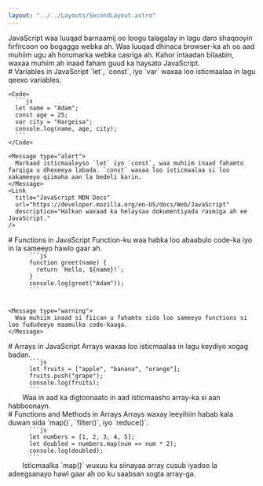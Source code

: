 ```yaml
---
layout: "../../Layouts/SecondLayout.astro"
---
```



<Intro title="JavaScript">
  JavaScript waa luuqad barnaamij oo loogu talagalay in lagu daro shaqooyin firfircoon oo bogagga webka ah. Waa luuqad dhinaca browser-ka ah oo aad muhiim ugu ah horumarka webka casriga ah.
  <Message type="warning">
    Kahor intaadan bilaabin, waxaa muhiim ah inaad faham guud ka haysato JavaScript.
  </Message>
</Intro>

<Structure>
  <Section>
    # Variables in JavaScript
    `let`, `const`, iyo `var` waxaa loo isticmaalaa in lagu qeexo variables.
    
    <Code>
      ```js
      let name = "Adam";
      const age = 25;
      var city = "Hargeisa";
      console.log(name, age, city);
      ```
    </Code>
    
    <Message type="alert">
      Markaad isticmaaleyso `let` iyo `const`, waa muhiim inaad fahamto farqiga u dhexeeya labada. `const` waxaa loo isticmaalaa si loo xakameeyo qiimaha aan la bedeli karin.
    </Message>
    <Link 
      title="JavaScript MDN Docs"
      url="https://developer.mozilla.org/en-US/docs/Web/JavaScript"
      description="Halkan waxaad ka helaysaa dokumentiyada rasmiga ah ee JavaScript."
    />
  </Section>

  <Section>
    # Functions in JavaScript
    Function-ku waa habka loo abaabulo code-ka iyo in la sameeyo hawlo gaar ah.
    <Code>
      ```js
      function greet(name) {
        return `Hello, ${name}!`;
      }
      console.log(greet("Adam"));
      ```
    </Code>
  
    <Message type="warning">
      Waa muhiim inaad si fiican u fahamto sida loo sameeyo functions si loo fududeeyo maamulka code-kaaga.
    </Message>
    
  </Section>

  <Section>
    # Arrays in JavaScript
    Arrays waxaa loo isticmaalaa in lagu keydiyo xogag badan.
    <Code>
      ```js
      let fruits = ["apple", "banana", "orange"];
      fruits.push("grape");
      console.log(fruits);
      ```
    </Code>
    <Message type="error">
      Waa in aad ka digtoonaato in aad isticmaasho array-ka si aan habboonayn.
    </Message>
  </Section>

  <Section>
    # Functions and Methods in Arrays
    Arrays waxay leeyihiin habab kala duwan sida `map()`, `filter()`, iyo `reduce()`.
    <Code>
      ```js
      let numbers = [1, 2, 3, 4, 5];
      let doubled = numbers.map(num => num * 2);
      console.log(doubled);
      ```
    </Code>
    <Message type="alert">
      Isticmaalka `map()` wuxuu ku siinayaa array cusub iyadoo la adeegsanayo hawl gaar ah oo ku saabsan xogta array-ga.
    </Message>
  </Section>
</Structure>